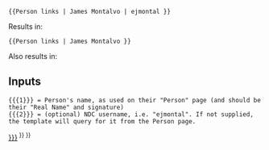 <noinclude>

<pre>{{Person links | James Montalvo | ejmontal }}</pre>
Results in: {{Person links | James Montalvo | ejmontal }}


<pre>{{Person links | James Montalvo }}</pre>
Also results in: {{Person links | James Montalvo }}

== Inputs ==
<pre>
{{{1}}} = Person's name, as used on their "Person" page (and should be their "Real Name" and signature)
{{{2}}} = (optional) NDC username, i.e. "ejmontal". If not supplied, the template will query for it from the Person page.
</pre>

</noinclude><includeonly>[[{{{1|}}}]]<sup>{{User Links | {{#if: {{{2|}}} | {{{2}}} | {{#show: {{{1}}} | ?Username | link=none }} }} }}</sup></includeonly>